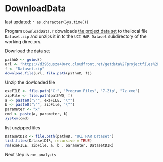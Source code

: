 DownloadData
============
last updated: `r as.character(Sys.time())`

Program `DownloadData.r` downloads [the project data set](https://d396qusza40orc.cloudfront.net/getdata%2Fprojectfiles%2FUCI%20HAR%20Dataset.zip)
to the local file `Dataset.zip` and unzips it in to the `UCI HAR Dataset` subdirectory of the working directory.

Download the data set

```{r}
pathWD <- getwd()
url <- "https://d396qusza40orc.cloudfront.net/getdata%2Fprojectfiles%2FUCI%20HAR%20Dataset.zip"
f <- "Dataset.zip"
download.file(url, file.path(pathWD, f))
```

Unzip the dowloaded file
```{r}
exeFILE <- file.path("C:", "Program Files", "7-Zip", "7z.exe")
zipFile <- file.path(pathWD, f)
a <- paste0("\"", exeFILE, "\"")
b <- paste0("\"", zipFile, "\"")
parameter <- "x"
cmd <- paste(a, parameter, b)
system(cmd)
```
list unzipped files
```{r}
DatasetDIR <- file.path(pathWD, "UCI HAR Dataset")
list.files(DatasetDIR, recursive = TRUE)
rm(exeFILE, zipFile, a, b , parameter, DatasetDIR)
```

Next step is `run_analysis`



